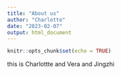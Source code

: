 ```yaml
---
title: "About us"
author: "Charlotte"
date: "2023-02-07"
output: html_document
---
```


```r
knitr::opts_chunk$set(echo = TRUE)
```

this is Charlottte and Vera and Jingzhi
